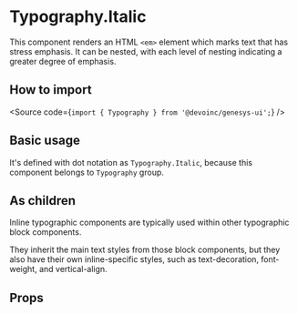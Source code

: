 

<Meta title="Components/Text/Typography/Components/Inline/Italic/Overview" />

# Typography.Italic

This component renders an HTML `<em>` element which marks text that has
stress emphasis. It can be nested, with each level of nesting indicating a greater degree of emphasis.

## How to import

<Source code={`import { Typography } from '@devoinc/genesys-ui';`} />

## Basic usage

<Canvas of={Stories.Playground} />

It's defined with dot notation as `Typography.Italic`, because this component belongs to `Typography` group.

## As children

Inline typographic components are typically used within other typographic block
components.

They inherit the main text styles from those block components, but they also
have their own inline-specific styles, such as text-decoration, font-weight, and
vertical-align.

<Canvas of={Stories.AsChildren} />

## Props

<ArgTypes of={Stories} />
